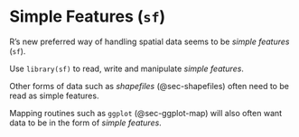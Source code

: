 # Simple Features (`sf`) {#sec-sf}

R's new preferred way of handling spatial data seems to be *simple features* (`sf`).

Use `library(sf)` to read, write and manipulate *simple features*.

Other forms of data such as *shapefiles* (@sec-shapefiles) often need to be read as simple features.

Mapping routines such as `ggplot` (@sec-ggplot-map) will also often want data to be in the form of *simple features*. 


